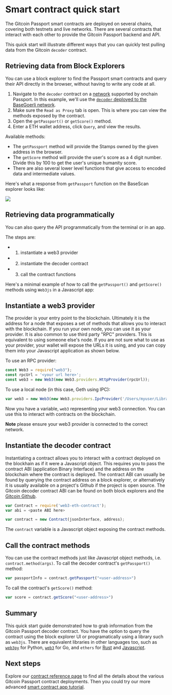 # Smart contract quick start

The Gitcoin Passport smart contracts are deployed on several chains, covering both testnets and live networks. 
There are several contracts that interact with each other to provide the Gitcoin Passport backend and API. 

This quick start will illustrate different ways that you can quickly test pulling data from the Gitcoin `decoder` contract.

## Retrieving data from Block Explorers

You can use a block explorer to find the Passport smart contracts and query their API directly in the browser, without having to write any code at all.

1. Navigate to the `decoder` contract on a [network](../contract-reference#contract-addresses) supported by onchain Passport. In this example, we'll use the [`decoder` deployed to the BaseGoerli network](https://goerli.basescan.org/address/0xa652be6a92c7efbbfeef6b67eef10a146aaa8adc#readProxyContract). 
2. Make sure the `Read as Proxy` tab is open. This is where you can view the methods exposed by the contract. 
3. Open the `getPassport()` or `getScore()` method.
4. Enter a ETH wallet address, click `Query`, and view the results. 

Available methods:
* The `getPassport` method will provide the Stamps owned by the given address in the browser.
* The `getScore` method will provide the user's score as a 4 digit number. Divide this by 100 to get the user's unique humanity score. 
* There are also several lower level functions that give access to encoded data and intermediate values. 

Here's what a response from `getPassport` function on the BaseScan explorer looks like:

![](public/basescan.png)


## Retrieving data programmatically

You can also query the API programmatically from the terminal or in an app. 

The steps are:
- 1. instantiate a web3 provider
- 2. instantiate the decoder contract
- 3. call the contract functions

Here's a minimal example of how to call the `getPassport()` and `getScore()` methods using `Web3js` in a Javascript app:

## Instantiate a web3 provider

The provider is your entry point to the blockchain. Ultimately it is the address for a node that exposes a set of methods that allows you to interact with the blockchain.
If you run your own node, you can use it as your provider. It is also common to use third party "RPC" providers. This is equivalent to using someone else's node.
If you are not sure what to use as your provider, your wallet will expose the URLs it is using, and you can copy them into your Javascript application as shown below.

To use an RPC provider:

```js
const Web3 = require("web3");
const rpcUrl = '<your url here>';
const web3 = new Web3(new Web3.providers.HttpProvider(rpcUrl));
```

To use a local node (in this case, Geth using IPC):

```js
var web3 = new Web3(new Web3.providers.IpcProvider('/Users/myuser/Library/Ethereum/geth.ipc', net))
```
Now you have a variable, `web3` representing your web3 connection. You can use this to interact with contracts on the blockchain. 

**Note** please ensure your web3 provider is connected to the correct network.


## Instantiate the decoder contract

Instantiating a contract allows you to interact with a contract deployed on the blockhain as if it were a Javascript object.
This requires you to pass the contract ABI (application Binary Interface) and the address on the blockchain where the contract is deployed.
The contract ABI can usually be found by querying the contract address on a block explorer, or alternatively it is usually available on a project's Github if the project is open source.
The Gitcoin decoder contract ABI can be found on both block explorers and the [Gitcoin Github](https://github.com/gitcoinco/eas-proxy/blob/main/deployments/abi/GitcoinPassportDecoder.json). 

```js
var Contract = require('web3-eth-contract');
var abi = <paste ABI here>

var contract = new Contract(jsonInterface, address);
```

The `contract` variable is a Javascript object exposing the contract methods.


## Call the contract methods

You can use the contract methods just like Javascript object methods, i.e. `contract.method(args)`. 
To call the decoder contract's `getPassport()` method:

```js
var passportInfo = contract.getPassport("<user-address>")
```

To call the contract's `getScore()` method:

```js
var score = contract.getScore("<user-address>")
```


## Summary

This quick start guide demonstrated how to grab information from the Gitcoin Passport decoder contract. 
You have the option to query the contract using the block explorer UI or programatically using a library such as `web3js`. 
There are equivalent libraries in other languages too, such as [`web3py`](https://web3py.readthedocs.io/en/stable/) for Python, [`web3`](https://pkg.go.dev/github.com/gochain/web3) for Go,
and `ethers` for [Rust](https://github.com/gakonst/ethers-rs) and [Javascript](https://docs.ethers.org/v5/).


## Next steps

Explore our [contract reference page](./contract-reference.mdx) to find all the details about the various Gitcoin Passport contract deployments. 
Then you could try our more advanced [smart contract app tutorial](./integrating-onchain-stamp-data.md).
